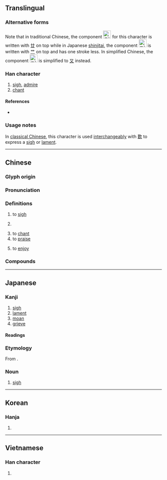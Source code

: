 {{also|叹|歎}}
{{character info/new}}
{{character info/new|0xfa37}}
{{character info/new|0x2f84c}}
==Translingual==
{{ja-forms|嘆|[[叹]]|嘆}}

===Alternative forms===
Note that in traditional Chinese, the component [[File:U26c29-ue0102.svg|25px|text-bottom|𦰩󠄂|link=𦰩]] for this character is written with [[廿]] on top while in Japanese [[wikipedia:Shinjitai|shinjitai]], the component [[File:U26c29.svg|25px|text-bottom|𦰩|link=𦰩]] is written with [[艹]] on top and has one stroke less. In simplified Chinese, the component [[File:U26c29-ue0102.svg|25px|text-bottom|𦰩󠄂|link=𦰩]] is simplified to [[又]] instead.

===Han character===
{{Han char|rn=30|rad=口|as=11|asj=10|sn=14|snj=13|four=64034|canj=RTLO|ids=⿰口𦰩(GHTKV),⿰口⿱艹⿻口夫(J)}}

# [[sigh]], [[admire]]
# [[chant]]

====References====
* {{Han ref|kx=0205.010|dkj=04138|dj=0427.210|hdz=10673.080|uh=5606|ud=22022|bh=B9C4|bd=47556}}

===Usage notes===
In [[wikipedia:Classical Chinese|classical Chinese]], this character is used [[interchangeably]] with [[歎]] to express a [[sigh]] or [[lament]].

----

==Chinese==
{{zh-forms|s=叹|t2=歎}}

===Glyph origin===
{{Han etym}}

===Pronunciation===
{{zh-pron
|m=tàn
|c=taan3,taan1
|h=pfs=
|md=
|mn=thàn
|w=
|mc=y
|oc=y
|cat=v,n
}}

===Definitions===
{{zh-hanzi}}

# to [[sigh]]
# {{lb|zh|grammar}} {{zh-abbrev|嘆詞|[[interjection]]}}
# to [[chant]]
# to [[praise]]
# {{lb|zh|Cantonese}} to [[enjoy]]

===Compounds===
{{zh-der|對天長嘆|嘆詞|嘆息|怨嘆|可嘆|悲嘆|付之一嘆|感嘆詞|嘆氣|廢然長嘆|慨嘆|感嘆句|嘆美|嘖嘖讚嘆|廣武嘆|嘆為觀止|仰屋興嘆|咳聲嘆息|嘆服|嗟嘆|感嘆|惋嘆|唉聲嘆氣|喟然而嘆|喟嘆|望洋驚嘆|拍桌驚嘆|搖頭嘆息|短嘆長吁|芝焚蕙嘆|自嘆不如|詠嘆|長嘆|驚嘆號|興嘆|長吁短嘆|自嗟自嘆|驚嘆|讚嘆|詠嘆調}}

----

==Japanese==

===Kanji===
{{ja-kanji|grade=c|rs=口11|kyu=嘆}} <!-- Kyūjitai form is encoded as U+FA37 (Compatibility Ideograph) -->

# [[sigh]]
# [[lament]]
# [[moan]]
# [[grieve]]

====Readings====
{{ja-readings
|goon=たん
|kanon=たん
|kun=なげ-く, なげ-かわし.い
}}

===Etymology===
{{ja-kanjitab|たん|yomi=o}}

From {{der|ja|ltc|-}} {{ltc-l|嘆}}.

===Noun===
{{ja-noun|たん}}

# [[sigh]]

----

==Korean==

===Hanja===
{{ko-hanja|hangeul=탄|rv=tan|mr=t'an}}

# {{defn|lang=ko|sort=口11}}

----

==Vietnamese==

===Han character===
{{vi-hantu|[[thán]], [[han]], [[thăn]], [[than]], [[hen]], [[thơn]]|rs=口11}}

# {{defn|lang=vi|sort=口11}}
